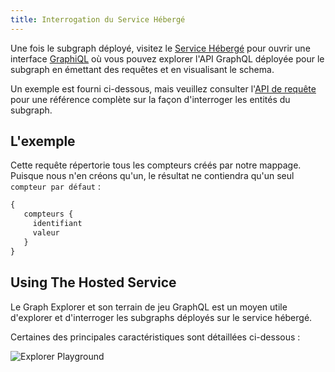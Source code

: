 ```yaml
---
title: Interrogation du Service Hébergé
---
```


Une fois le subgraph déployé, visitez le [Service Hébergé](https://thegraph.com/hosted-service/) pour ouvrir une interface [GraphiQL](https://github.com/graphql/graphiql) où vous pouvez explorer l'API GraphQL déployée pour le subgraph en émettant des requêtes et en visualisant le schema.

Un exemple est fourni ci-dessous, mais veuillez consulter l'[API de requête](/querying/graphql-api) pour une référence complète sur la façon d'interroger les entités du subgraph.

## L'exemple

Cette requête répertorie tous les compteurs créés par notre mappage. Puisque nous n'en créons qu'un, le résultat ne contiendra qu'un seul `compteur par défaut` :

```graphql
{
   compteurs {
     identifiant
     valeur
   }
}
```

## Using The Hosted Service

Le Graph Explorer et son terrain de jeu GraphQL est un moyen utile d'explorer et d'interroger les subgraphs déployés sur le service hébergé.

Certaines des principales caractéristiques sont détaillées ci-dessous :

![Explorer Playground](/img/explorer-playground.png)
